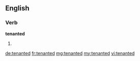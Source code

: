 ==English==

===Verb===
'''tenanted'''

# {{past of|tenant}}

[[de:tenanted]]
[[fr:tenanted]]
[[mg:tenanted]]
[[my:tenanted]]
[[vi:tenanted]]